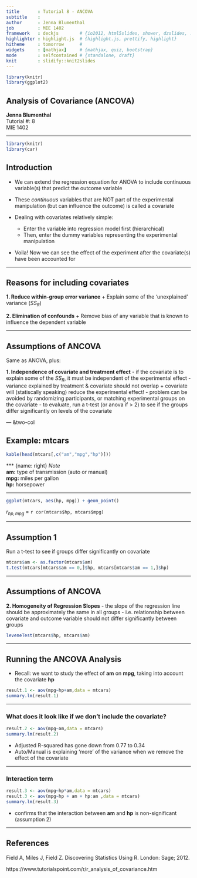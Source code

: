 ```yaml
---
title       : Tutorial 8 - ANCOVA
subtitle    : 
author      : Jenna Blumenthal
job         : MIE 1402
framework   : deckjs        # {io2012, html5slides, shower, dzslides, ...}
highlighter : highlight.js  # {highlight.js, prettify, highlight}
hitheme     : tomorrow      # 
widgets     : [mathjax]     # {mathjax, quiz, bootstrap}
mode        : selfcontained # {standalone, draft}
knit        : slidify::knit2slides
---
```


```r
library(knitr)
library(ggplot2)
```

## Analysis of Covariance (ANCOVA)

   **Jenna Blumenthal**  
   Tutorial #: 8  
   MIE 1402

---

```r
library(knitr)
library(car)
```

## Introduction

- We can extend the regression equation for ANOVA to include continuous variable(s) that predict the outcome variable
- These _continuous_ variables that are NOT part of the experimental manipulation (but can influence the outcome) is called a covariate  
  
- Dealing with covariates relatively simple:
  + Enter the variable into regression model first (hierarchical)
  + Then, enter the dummy variables representing the experimental manipulation  

  
- Voila! Now we can see the effect of the experiment after the covariate(s) have been accounted for

---

## Reasons for including covariates

**1. Reduce within-group error variance**
  + Explain some of the 'unexplained' variance ($SS_{R}$)
  
**2. Elimination of confounds**
  + Remove bias of any variable that is known to influence the dependent variable

---

## Assumptions of ANCOVA

Same as ANOVA, plus:

**1. Independence of covariate and treatment effect**
- if the covariate is to explain some of the $SS_{R}$, it must be independent of the experimental effect
- variance explained by treatment & covariate should not overlap
  + covariate will (statiscally speaking) reduce the experimental effect!
- problem can be avoided by randomizing participants, or matching experimental groups on the covariate
- to evaluate, run a t-test (or anova if > 2) to see if the groups differ significantly on levels of the covariate

--- &two-col

## Example: mtcars

```r
kable(head(mtcars[,c("am","mpg","hp")]))
```

*** {name: right}
_Note_  
**am:** type of transmission (auto or manual)  
**mpg:** miles per gallon  
**hp:** horsepower  

---

```r
ggplot(mtcars, aes(hp, mpg)) + geom_point()
```

$r_{hp,mpg}$ = `r cor(mtcars$hp, mtcars$mpg)`

---

## Assumption 1

Run a t-test to see if groups differ significantly on covariate

```r
mtcars$am <- as.factor(mtcars$am)
t.test(mtcars[mtcars$am == 0,]$hp, mtcars[mtcars$am == 1,]$hp)
```

---

## Assumptions of ANCOVA

**2. Homogeneity of Regression Slopes**
- the slope of the regression line should be approximately the same in all groups
- i.e. relationship between covariate and outcome variable should not differ significantly between groups

```r
leveneTest(mtcars$hp, mtcars$am)
```

---

## Running the ANCOVA Analysis

- Recall: we want to study the effect of **am** on **mpg**, taking into account the covariate **hp**

```r
result.1 <- aov(mpg~hp+am,data = mtcars)
summary.lm(result.1)
```

---

### What does it look like if we don't include the covariate?

```r
result.2 <- aov(mpg~am,data = mtcars)
summary.lm(result.2)
```

- Adjusted R-squared has gone down from 0.77 to 0.34
- Auto/Manual is explaining 'more' of the variance when we remove the effect of the covariate

---

### Interaction term

```r
result.3 <- aov(mpg~hp*am,data = mtcars)
result.3 <- aov(mpg~hp + am + hp:am ,data = mtcars)
summary.lm(result.3)
```

- confirms that the interaction between **am** and **hp** is non-significant (assumption 2)

---

## References

Field A, Miles J, Field Z. Discovering Statistics Using R. London: Sage; 2012.

https://www.tutorialspoint.com/r/r_analysis_of_covariance.htm